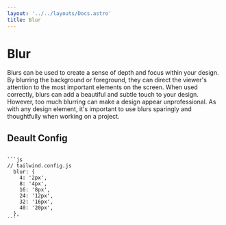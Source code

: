 ```yaml
---
layout: '../../layouts/Docs.astro'
title: Blur
---
```



# Blur

Blurs can be used to create a sense of depth and focus within your design. By blurring the background or foreground, they can direct the viewer's attention to the most important elements on the screen. When used correctly, blurs can add a beautiful and subtle touch to your design. However, too much blurring can make a design appear unprofessional. As with any design element, it's important to use blurs sparingly and thoughtfully when working on a project.

<div class='component-preview'>
  <Blur />
</div>

## Deault Config

<Code>
```js
// tailwind.config.js
  blur: {
    4: '2px',
    8: '4px',
    16: '8px',
    24: '12px',
    32: '16px',
    40: '20px',
  },
```
</Code>
